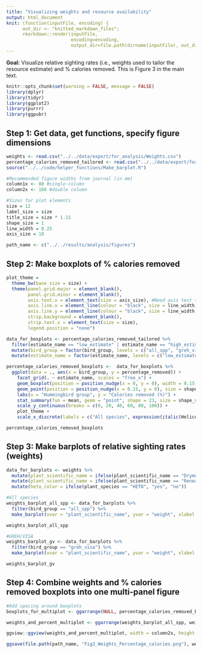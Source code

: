 ```yaml
---
title: "Visualizing weights and resource availability"
output: html_document
knit: (function(inputFile, encoding) {
      out_dir <- "knitted_markdown_files";
      rmarkdown::render(inputFile,
                        encoding=encoding,
                        output_dir=file.path(dirname(inputFile), out_dir))})
---
```


**Goal:** Visualize relative sighting rates (i.e., weights used to tailor the resource estimate) and % calories removed. This is Figure 3 in the main text.

```r
knitr::opts_chunk$set(warning = FALSE, message = FALSE)
library(dplyr)
library(tidyr)
library(ggplot2)
library(purrr)
library(ggpubr)
```

## Step 1: Get data, get functions, specify figure dimensions

```r
weights <- read.csv("../../data/export/for_analysis/Weights.csv")
percentage_calories_removed_tailored <- read.csv("../../data/export/for_analysis/Percentage_calories_removed.csv")
source("../../code/helper_functions/Make_barplot.R")

#Recommended figure widths from journal (in mm)
column1x <- 80 #single-column
column2x <- 166 #double column

#Sizes for plot elements
size = 12
label_size = size
title_size = size * 1.15
shape_size = 1
line_width = 0.25
axis_size = 10

path_name <- c("../../results/analysis/figures")
```

## Step 2: Make boxplots of %  calories removed
```r
plot_theme = 
  theme_bw(base_size = size) +
  theme(panel.grid.major = element_blank(),
        panel.grid.minor = element_blank(),
        axis.text.x = element_text(size = axis_size), #Need axis text to be small enough that labels do not overlap
        axis.line.x = element_line(colour = "black", size = line_width, linetype = "solid"),
        axis.line.y = element_line(colour = "black", size = line_width, linetype = "solid"),
        strip.background = element_blank(),
        strip.text.x = element_text(size = size),
        legend.position = "none")

data_for_boxplots <- percentage_calories_removed_tailored %>%
  filter(estimate_name == "low_estimate" | estimate_name == "high_estimate") %>%
  mutate(bird_group = factor(bird_group, levels = c("all_spp", "greh_visa"))) %>%
  mutate(estimate_name = factor(estimate_name, levels = c("low_estimate", "high_estimate"), labels = c("Low estimate", "High estimate")))

percentage_calories_removed_boxplots <-  data_for_boxplots %>%
  ggplot(data = ., aes(x = bird_group, y = percentage_removed)) +
    facet_grid(. ~ estimate_name, scales = "free_x") +
    geom_boxplot(position = position_nudge(x = 0, y = 0), width = 0.15, outlier.shape = NA, alpha = 1, fill = "grey80", linewidth = line_width) +
    geom_point(position = position_nudge(x = 0.15, y = 0), size = shape_size/2, colour = "black", alpha = 0.6, stroke = line_width) +
    labs(x = "Hummingbird group", y = "Calories removed (%)") +
    stat_summary(fun = mean, geom = "point", shape = 23, size = shape_size, color = "black", fill = "black") +
    scale_y_continuous(breaks = c(0, 20, 40, 60, 80, 100)) +
    plot_theme +
    scale_x_discrete(labels = c("All species", expression(italic(Heliconia)~"specialists")))

percentage_calories_removed_boxplots
```

## Step 3: Make barplots of relative sighting rates (weights)
```r
data_for_barplots <- weights %>%
  mutate(plant_scientific_name = ifelse(plant_scientific_name == "Drymonia sp.", "Drymonia", plant_scientific_name)) %>% 
  mutate(plant_scientific_name = ifelse(plant_scientific_name == "Renealmia sp.", "Renealmia", plant_scientific_name)) %>% 
  mutate(heto_color = ifelse(plant_species == "HETO", "yes", "no"))
```

```r
#All species 
weights_barplot_all_spp <- data_for_barplots %>%
  filter(bird_group == "all_spp") %>% 
  make_barplot(xvar = "plant_scientific_name", yvar = "weight", xlabel = "Plant species", ylabel = "Relative visitation rate", highlight_column = "heto_color", titlelabel = "All hummingbird species", flip_axes = FALSE, text_size = size)

weights_barplot_all_spp

#GREH/VISA
weights_barplot_gv <- data_for_barplots %>%
  filter(bird_group == "greh_visa") %>% 
  make_barplot(xvar = "plant_scientific_name", yvar = "weight", xlabel = "Plant species", ylabel = "Relative visitation rate", highlight_column = "heto_color", titlelabel = "Heliconia specialists", flip_axes = FALSE, text_size = size)

weights_barplot_gv
```

## Step 4: Combine weights and % calories removed boxplots into one multi-panel figure

```r
#Add spacing around boxplots
boxplots_for_multiplot <- ggarrange(NULL, percentage_calories_removed_boxplots, NULL, ncol = 3, nrow = 1, widths = c(0.10, 1, 0.10))

weights_and_percent_multiplot <- ggarrange(weights_barplot_all_spp, weights_barplot_gv, boxplots_for_multiplot, ncol = 1, nrow = 3, heights = c(1, 1, 1), labels = c("(a)", "(b)", "(c)"), font.label = list(size = label_size, face = "plain"))

ggview::ggview(weights_and_percent_multiplot, width = column2x, height = column2x*1.5, units = "mm")

ggsave(file.path(path_name, "Fig3_Weights_Percentage_calories.png"), weights_and_percent_multiplot, width = column2x, height = column2x*1.5, units = "mm", bg = "white", dpi = 600)
```